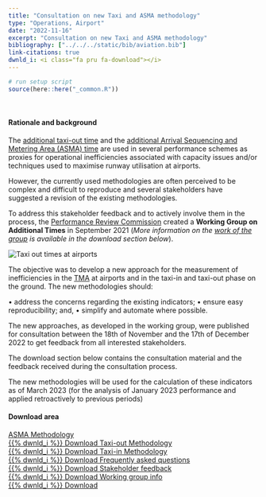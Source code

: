 ```yaml
---
title: "Consultation on new Taxi and ASMA methodology"
type: "Operations, Airport"
date: "2022-11-16"
excerpt: "Consultation on new Taxi and ASMA methodology"
bibliography: ["../../../static/bib/aviation.bib"]
link-citations: true
dwnld_i: <i class="fa pru fa-download"></i>
---
```

```r
# run setup script
source(here::here("_common.R"))
```
<br>
<div class="container">

#### Rationale and background
<div class="row align-items-start">
<div class="col-sm-8">

The [additional taxi-out time](/definition/additional-taxi-out-time/) and the [additional Arrival Sequencing and Metering Area (ASMA) time](/definition/additional-asma-time/) are used in several performance schemes as proxies for operational inefficiencies associated with capacity issues and/or techniques used to maximise runway utilisation at airports.

However, the currently used methodologies are often perceived to be complex and difficult to reproduce and several stakeholders have suggested a revision of the existing methodologies.

To address this stakeholder feedback and to actively involve them in the process, the [Performance Review Commission](/about/prc/) created a **Working Group on Additional Times** in September 2021 (*More information on the [work of the group](2022_11_Working Group Additional Times.pdf) is available in the download section below*).
</div>
<div class="col-sm-4">
<div class="card border-0">
  <img class="card-img-top" src="/images/apt/apt_taxi.jpg" alt="Taxi out times at airports">
</div></div>
</div>
The objective was to develop a new approach for the measurement of inefficiencies in the [TMA](/acronym/tma/) at airports and in the taxi-in and taxi-out phase on the ground. The new methodologies should:

•	address the concerns regarding the existing indicators;
•	ensure easy reproducibility; and,
•	simplify and automate where possible.

The new approaches, as developed in the working group, were published for consultation between the 18th of November and the 17th of December 2022 to get feedback from all interested stakeholders.

The download section below contains the consultation material and the feedback received during the consultation process.

The new methodologies will be used for the calculation of these indicators as of March 2023 (for the analysis of January 2023 performance and applied retroactively to previous periods)

#### Download area
<div class="container">
<div class="card border-0">
<a href="/library/2022_11_NewAddASMA indicator.zip" class="btn btn-info" role="button" target="_blank"> ASMA Methodology <br> {{% dwnld_i %}} Download </a>
<a href="/library/2022_11_New ATXOT indicator.zip" class="btn btn-info" role="button" target="_blank"> Taxi-out Methodology <br> {{% dwnld_i %}} Download </a>
<a href="/library/2022_11_New ATXIT indicator.zip" class="btn btn-info" role="button" target="_blank"> Taxi-in Methodology <br> {{% dwnld_i %}} Download </a>
<a href="/library/2022_11_Additional Time Methodology_FAQ.pdf" class="btn btn-success" role="button" target="_blank"> Frequently asked questions <br> {{% dwnld_i %}} Download </a>
<a href="/library/comments_response document_taxi__ASMA_revised_methodology.pdf" class="btn btn-warning" role="button" target="_blank">Stakeholder feedback<br> {{% dwnld_i %}} Download </a>
<a href="/library/2022_11_Working Group Additional Times.pdf" class="btn btn-secondary" role="button" target="_blank"> Working group info <br> {{% dwnld_i %}} Download </a>
</div></div>

</div>